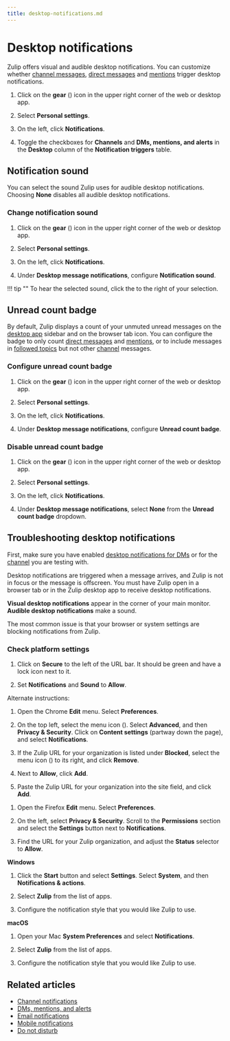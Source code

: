 ```yaml
---
title: desktop-notifications.md
---
```


# Desktop notifications

Zulip offers visual and audible desktop notifications. You can
customize whether [channel messages](/help/channel-notifications),
[direct messages](/help/dm-mention-alert-notifications) and
[mentions](/help/dm-mention-alert-notifications#wildcard-mentions)
trigger desktop notifications.

<Tabs>
<TabItem label="instructions-for-all-platforms">

1. Click on the **gear** (<i class="zulip-icon zulip-icon-gear"></i>) icon in the upper
   right corner of the web or desktop app.

1. Select **Personal settings**.

1. On the left, click **Notifications**.



1. Toggle the checkboxes for **Channels** and **DMs, mentions, and alerts**
   in the **Desktop** column of the **Notification triggers** table.

</TabItem>
</Tabs>

## Notification sound

You can select the sound Zulip uses for audible desktop notifications. Choosing
**None** disables all audible desktop notifications.

### Change notification sound

<Tabs>
<TabItem label="instructions-for-all-platforms">

1. Click on the **gear** (<i class="zulip-icon zulip-icon-gear"></i>) icon in the upper
   right corner of the web or desktop app.

1. Select **Personal settings**.

1. On the left, click **Notifications**.



1. Under **Desktop message notifications**, configure
   **Notification sound**.

</TabItem>
</Tabs>

!!! tip ""
    To hear the selected sound, click the <i class="fa fa-play-circle"></i> to the right of your selection.

## Unread count badge

By default, Zulip displays a count of your unmuted unread messages on the
[desktop app](https://zulip.com/apps/) sidebar and on the browser tab icon. You
can configure the badge to only count [direct messages](/help/direct-messages)
and [mentions](/help/mention-a-user-or-group), or to include messages in
[followed topics](/help/follow-a-topic) but not other
[channel](/help/introduction-to-channels) messages.

### Configure unread count badge

<Tabs>
<TabItem label="instructions-for-all-platforms">

1. Click on the **gear** (<i class="zulip-icon zulip-icon-gear"></i>) icon in the upper
   right corner of the web or desktop app.

1. Select **Personal settings**.

1. On the left, click **Notifications**.



1. Under **Desktop message notifications**, configure
   **Unread count badge**.

</TabItem>
</Tabs>

### Disable unread count badge

<Tabs>
<TabItem label="instructions-for-all-platforms">

1. Click on the **gear** (<i class="zulip-icon zulip-icon-gear"></i>) icon in the upper
   right corner of the web or desktop app.

1. Select **Personal settings**.

1. On the left, click **Notifications**.



1. Under **Desktop message notifications**, select **None** from the
   **Unread count badge** dropdown.

</TabItem>
</Tabs>

## Troubleshooting desktop notifications

First, make sure you have enabled
[desktop notifications for DMs](/help/dm-mention-alert-notifications) or for the
[channel](/help/channel-notifications) you are testing with.

Desktop notifications are triggered when a message arrives, and Zulip is not
in focus or the message is offscreen. You must have Zulip open in a browser
tab or in the Zulip desktop app to receive desktop notifications.

**Visual desktop notifications** appear in the corner of your main monitor.
**Audible desktop notifications** make a sound.

The most common issue is that your browser or system settings are blocking
notifications from Zulip.

### Check platform settings

<Tabs>
<TabItem label="chrome">

1. Click on **Secure** to the left of the URL bar. It should be green and
   have a lock icon next to it.

1. Set **Notifications** and **Sound** to **Allow**.

Alternate instructions:

1. Open the Chrome **Edit** menu. Select **Preferences**.

2. On the top left, select the menu icon (<i class="fa
   fa-bars"></i>). Select **Advanced**, and then **Privacy & Security**.
   Click on **Content settings** (partway down the page), and select
   **Notifications**.

3. If the Zulip URL for your organization is listed under **Blocked**,
   select the menu icon (<i class="fa fa-ellipsis-v"></i>) to its right, and
   click **Remove**.

4. Next to **Allow**, click **Add**.

5. Paste the Zulip URL for your organization into the site field, and click
    **Add**.

</TabItem>
<TabItem label="firefox">

1. Open the Firefox **Edit** menu. Select **Preferences**.

2. On the left, select **Privacy & Security**. Scroll to the **Permissions**
   section and select the **Settings** button next to **Notifications**.

3. Find the URL for your Zulip organization, and adjust the **Status**
   selector to **Allow**.

</TabItem>
<TabItem label="desktop-app">

**Windows**

1. Click the **Start** button and select **Settings**. Select **System**,
   and then **Notifications & actions**.

2. Select **Zulip** from the list of apps.

3. Configure the notification style that you would like Zulip to use.

**macOS**

1. Open your Mac **System Preferences** and select **Notifications**.

2. Select **Zulip** from the list of apps.

3. Configure the notification style that you would like Zulip to use.

</TabItem>
</Tabs>

## Related articles

* [Channel notifications](/help/channel-notifications)
* [DMs, mentions, and alerts](/help/dm-mention-alert-notifications)
* [Email notifications](/help/email-notifications)
* [Mobile notifications](/help/mobile-notifications)
* [Do not disturb](/help/do-not-disturb)


